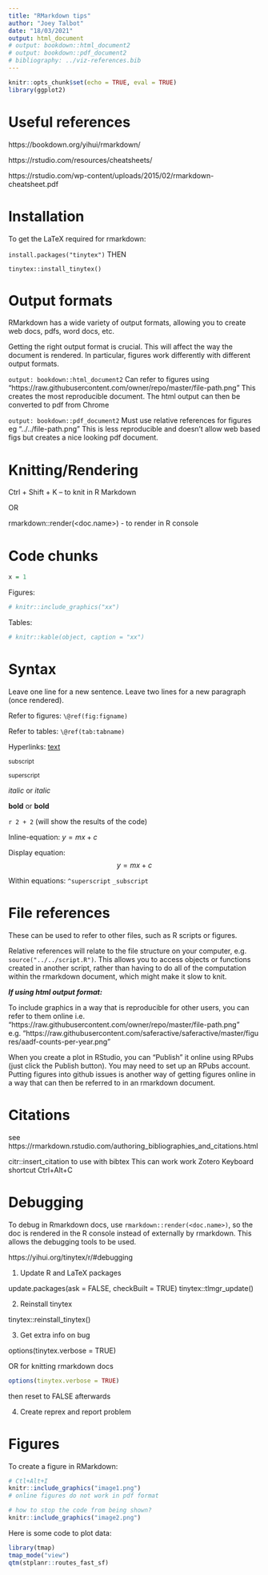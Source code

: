 ```yaml
---
title: "RMarkdown tips"
author: "Joey Talbot"
date: "18/03/2021"
output: html_document
# output: bookdown::html_document2
# output: bookdown::pdf_document2
# bibliography: ../viz-references.bib
---
```


```r
knitr::opts_chunk$set(echo = TRUE, eval = TRUE)
library(ggplot2)
```

# Useful references

https://bookdown.org/yihui/rmarkdown/

https://rstudio.com/resources/cheatsheets/

https://rstudio.com/wp-content/uploads/2015/02/rmarkdown-cheatsheet.pdf

# Installation
 
To get the LaTeX required for rmarkdown:

`install.packages("tinytex")` THEN

`tinytex::install_tinytex()`

# Output formats

RMarkdown has a wide variety of output formats, allowing you to create web docs, pdfs, word docs, etc.
 
Getting the right output format is crucial. 
This will affect the way the document is rendered.
In particular, figures work differently with different output formats.

`output: bookdown::html_document2`
Can refer to figures using "https://raw.githubusercontent.com/owner/repo/master/file-path.png"
This creates the most reproducible document.
The html output can then be converted to pdf from Chrome

`output: bookdown::pdf_document2`
Must use relative references for figures eg "../../file-path.png"
This is less reproducible and doesn't allow web based figs but creates a nice looking pdf document.

# Knitting/Rendering

Ctrl + Shift + K – to knit in R Markdown

OR 

rmarkdown::render(<doc.name>) - to render in R console

# Code chunks

```r
x = 1
```

Figures:
```r
# knitr::include_graphics("xx")
```
 
Tables:
```r
# knitr::kable(object, caption = "xx")
```

# Syntax

Leave one line for a new sentence.
Leave two lines for a new paragraph (once rendered).
 
Refer to figures: `\@ref(fig:figname)`

Refer to tables: `\@ref(tab:tabname)`

Hyperlinks:
[text](link)

~subscript~

^superscript^

_italic_ or *italic*

__bold__ or **bold**

`r 2 + 2` (will show the results of the code)

Inline-equation:
$y = mx + c$

Display equation:
$$y = mx + c$$

Within equations:
`^superscript`
`_subscript`

# File references

These can be used to refer to other files, such as R scripts or figures.

Relative references will relate to the file structure on your computer, e.g.
`source("../../script.R")`.
This allows you to access objects or functions created in another script, rather than having to do all of the computation within the rmarkdown document, which might make it slow to knit.

**_If using html output format:_**

To include graphics in a way that is reproducible for other users, you can refer to them online i.e.
"https://raw.githubusercontent.com/owner/repo/master/file-path.png"
e.g. "https://raw.githubusercontent.com/saferactive/saferactive/master/figures/aadf-counts-per-year.png"

When you create a plot in RStudio, you can "Publish" it online using RPubs (just click the Publish button).
You may need to set up an RPubs account.
Putting figures into github issues is another way of getting figures online in a way that can then be referred to in an rmarkdown document.

# Citations

see https://rmarkdown.rstudio.com/authoring_bibliographies_and_citations.html

citr::insert_citation to use with bibtex
This can work work Zotero
Keyboard shortcut Ctrl+Alt+C

# Debugging

To debug in Rmarkdown docs, use `rmarkdown::render(<doc.name>)`, so the doc is rendered in the R console instead of externally by rmarkdown.
This allows the debugging tools to be used.
 
https://yihui.org/tinytex/r/#debugging

1) Update R and LaTeX packages

update.packages(ask = FALSE, checkBuilt = TRUE)
tinytex::tlmgr_update()

2) Reinstall tinytex

tinytex::reinstall_tinytex()

3) Get extra info on bug

options(tinytex.verbose = TRUE)

OR for knitting rmarkdown docs

```r
options(tinytex.verbose = TRUE)
```

then reset to FALSE afterwards

4) Create reprex and report problem

# Figures

To create a figure in RMarkdown:

```r
# Ctl+Alt+I
knitr::include_graphics("image1.png")
# online figures do not work in pdf format
```

```r
# how to stop the code from being shown?
knitr::include_graphics("image2.png")
```

Here is some code to plot data:

```r
library(tmap)
tmap_mode("view")
qtm(stplanr::routes_fast_sf)
```






